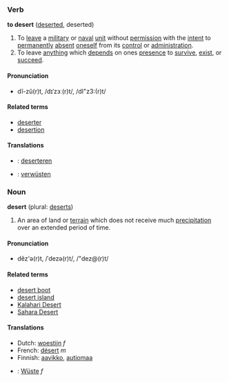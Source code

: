 ===Verb===
'''to desert''' ([[deserted]], deserted)

#To [[leave]] a [[military]] or [[naval]] [[unit]] without [[permission]] with the [[intent]] to [[permanently]] [[absent]] [[oneself]] from its [[control]] or [[administration]].
#To leave [[anything]] which [[depend]]s on ones [[presence]] to [[survive]], [[exist]], or [[succeed]].

====Pronunciation====
*dĭ-zû(r)t, /dɪˈzɜː(r)t/, /dI"z3:(r)t/

====Related terms====
*[[deserter]]
*[[desertion]]

====Translations====
*{{nl}}: [[deserteren]]
*{{de}}: [[verwüsten]]

===Noun===
'''desert''' (plural: [[deserts]])

#An area of land or [[terrain]] which does not receive much [[precipitation]] over an extended period of time.

====Pronunciation====
*dĕz'ə(r)t, /ˈdezə(r)t/, /"dez@(r)t/

====Related terms====
*[[desert boot]]
*[[desert island]]
*[[Kalahari Desert]]
*[[Sahara Desert]]

====Translations====
*Dutch: [[woestijn]] ''f''
*French: [[désert]] ''m''
*Finnish: [[aavikko]], [[autiomaa]]
* {{de}}: [[Wüste]] ''f''